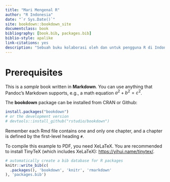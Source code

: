 ```yaml
--- 
title: "Mari Mengenal R"
author: "R Indonesia"
date: "`r Sys.Date()`"
site: bookdown::bookdown_site
documentclass: book
bibliography: [book.bib, packages.bib]
biblio-style: apalike
link-citations: yes
description: "Sebuah buku kolaborasi oleh dan untuk pengguna R di Indonesia"
---
```


# Prerequisites

This is a _sample_ book written in **Markdown**. You can use anything that Pandoc's Markdown supports, e.g., a math equation $a^2 + b^2 = c^2$.

The **bookdown** package can be installed from CRAN or Github:

```r
install.packages("bookdown")
# or the development version
# devtools::install_github("rstudio/bookdown")
```

Remember each Rmd file contains one and only one chapter, and a chapter is defined by the first-level heading `#`.

To compile this example to PDF, you need XeLaTeX. You are recommended to install TinyTeX (which includes XeLaTeX): <https://yihui.name/tinytex/>.

```r
# automatically create a bib database for R packages
knitr::write_bib(c(
  .packages(), 'bookdown', 'knitr', 'rmarkdown'
), 'packages.bib')
```
